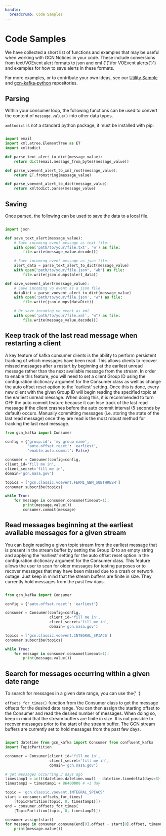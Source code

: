 ```yaml
---
handle:
  breadcrumb: Code Samples
---
```



# Code Samples

We have collected a short list of functions and examples that may be useful
when working with GCN Notices in your code. These include conversions from
text/VOEvent alert formats to json and xml {'('}for VOEvent alerts{')'} and
examples for how to save alerts in these formats.

For more examples, or to contribute your own ideas, see our [Utility Sample](https://github.com/nasa-gcn/utility-samples) and [gcn-kafka-python](https://github.com/nasa-gcn/gcn-kafka-python) repositories.

## Parsing

Within your consumer loop, the following functions can be used to convert the
content of <code>message.value()</code> into other data types.

<code>xmltodict</code> is not a standard python package, it must be installed with
pip:

<Highlight language="sh" code="pip install xmltodict" />

```python

import email
import xml.etree.ElementTree as ET
import xmltodict

def parse_text_alert_to_dict(message_value):
    return dict(email.message_from_bytes(message_value))

def parse_voevent_alert_to_xml_root(message_value):
    return ET.fromstring(message_value)

def parse_voevent_alert_to_dict(message_value):
    return xmltodict.parse(message_value)

```

<h2>Saving</h2>
<p>Once parsed, the following can be used to save the data to a local file.</p>

```python

import json

def save_text_alert(message_value):
    # Save incoming event message as text file:
    with open('path/to/your/file.txt', 'w') as file:
        file.write(message_value.decode())

    # Save incoming event message as json file:
    alert_data = parse_text_alert_to_dict(message_value)
    with open("path/to/your/file.json", "wb") as file:
        file.write(json.dumps(alert_data))

def save_voevent_alert(message_value):
    # Save incoming vo event as a json file
    dataDict = parse_voevent_alert_to_dict(message_value)
    with open('path/to/your/file.json', "w") as file:
        file.write(json.dumps(dataDict))

    # Or save incoming vo event as xml
    with open('path/to/your/file.xml', "w") as file:
        file.write(message_value.decode())
```

## Keep track of the last read message when restarting a client

A key feature of kafka consumer clients is the ability to perform persistent
tracking of which messages have been read. This allows clients to recover
missed messages after a restart by beginning at the earliest unread message
rather than the next available message from the stream. In order to enable
this feature, you will need to set a client Group ID using the configuration
dictionary argument for the Consumer class as well as change the auto offset
reset option to the 'earliest' setting. Once this is done, every new client
with the given Group ID will begin reading the specified topic at the earliest
unread message. When doing this, it is recommended to turn OFF the auto commit
feature because it can lose track of the last read message if the client
crashes before the auto commit interval (5 seconds by default) occurs.
Manually committing messages (i.e. storing the state of the last read message)
once they are read is the most robust method for tracking the last read
message.

```python
from gcn_kafka import Consumer

config = {'group.id': 'my group name',
          'auto.offset.reset': 'earliest',
          'enable.auto.commit': False}

consumer = Consumer(config=config,
client_id='fill me in',
client_secret='fill me in',
domain='gcn.nasa.gov')

topics = ['gcn.classic.voevent.FERMI_GBM_SUBTHRESH']
consumer.subscribe(topics)

while True:
    for message in consumer.consume(timeout=1):
        print(message.value())
        consumer.commit(message)
```

## Read messages beginning at the earliest available messages for a given stream

You can begin reading a given topic stream from the earliest message that is
present in the stream buffer by setting the Group ID to an empty string and
applying the 'earliest' setting for the auto offset reset option in the
configuration dictionary argument for the Consumer class. This feature allows
the user to scan for older messages for testing purposes or to recover
messages that may have been missed due to a crash or network outage. Just keep
in mind that the stream buffers are finite in size. They currently hold
messages from the past few days.

```python

from gcn_kafka import Consumer

config = {'auto.offset.reset': 'earliest'}

consumer = Consumer(config=config,
                    client_id='fill me in',
                    client_secret='fill me in',
                    domain='gcn.nasa.gov')

topics = ['gcn.classic.voevent.INTEGRAL_SPIACS']
consumer.subscribe(topics)

while True:
    for message in consumer.consume(timeout=1):
        print(message.value())

```

## Search for messages occurring within a given date range

To search for messages in a given date range, you can use the{' '}

<code>offsets_for_times()</code> function from the Consumer class to get the message
offsets for the desired date range. You can then assign the starting offset to the
Consumer and read the desired number of messages. When doing so, keep in mind that
the stream buffers are finite in size. It is not possible to recover messages prior
to the start of the stream buffer. The GCN stream buffers are currently set to hold
messages from the past few days.

```python

import datetime from gcn_kafka import Consumer from confluent_kafka
import TopicPartition

consumer = Consumer(client_id='fill me in',
                    client_secret='fill me in',
                    domain='gcn.nasa.gov')

# get messages occurring 3 days ago
timestamp1 = int((datetime.datetime.now() - datetime.timedelta(days=3)).timestamp() * 1000)
timestamp2 = timestamp1 + 86400000 # +1 day

topic = 'gcn.classic.voevent.INTEGRAL_SPIACS'
start = consumer.offsets_for_times(
    [TopicPartition(topic, 0, timestamp1)])
end = consumer.offsets_for_times(
    [TopicPartition(topic, 0, timestamp2)])

consumer.assign(start)
for message in consumer.consume(end[0].offset - start[0].offset, timeout=1):
    print(message.value())

```

